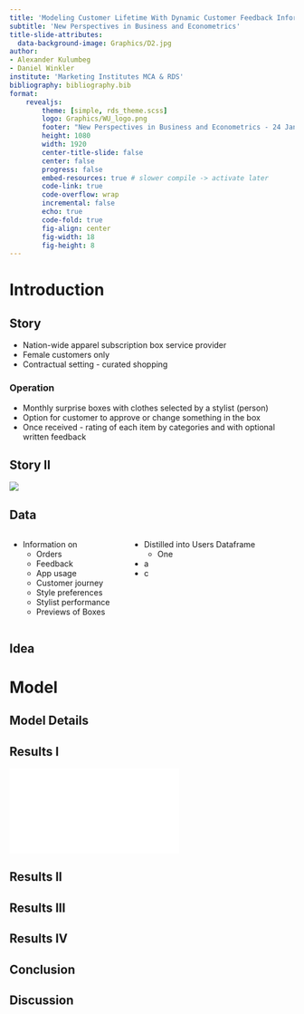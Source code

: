 ---
title: 'Modeling Customer Lifetime With Dynamic Customer Feedback Information'
subtitle: 'New Perspectives in Business and Econometrics'
title-slide-attributes: 
  data-background-image: Graphics/D2.jpg
author: 
- Alexander Kulumbeg
- Daniel Winkler
institute: 'Marketing Institutes MCA & RDS'
bibliography: bibliography.bib  
format: 
    revealjs:
        theme: [simple, rds_theme.scss]
        logo: Graphics/WU_logo.png
        footer: "New Perspectives in Business and Econometrics - 24 January 2023"
        height: 1080
        width: 1920
        center-title-slide: false
        center: false
        progress: false
        embed-resources: true # slower compile -> activate later
        code-link: true
        code-overflow: wrap
        incremental: false
        echo: true
        code-fold: true
        fig-align: center
        fig-width: 18
        fig-height: 8
---

# Introduction

## Story


- Nation-wide apparel subscription box service provider
- Female customers only
- Contractual setting - curated shopping

### Operation

- Monthly surprise boxes with clothes selected by a stylist (person)
- Option for customer to approve or change something in the box
- Once received - rating of each item by categories and with optional written feedback


## Story II

![](./Graphics/story.png)

## Data

:::: {.columns}

::: {.column width="40%"}
- Information on
    - Orders
    - Feedback
    - App usage
    - Customer journey
    - Style preferences
    - Stylist performance
    - Previews of Boxes
:::

::: {.column width="60%"}
- Distilled into Users Dataframe
    - One 
- a
- c
:::

::::




## Idea



# Model

## Model Details

## Results I

::: {#fig-div}

![](./Graphics/mod26_3D_4S_plot1.pdf)

:::

## Results II

## Results III

## Results IV


## Conclusion

## Discussion